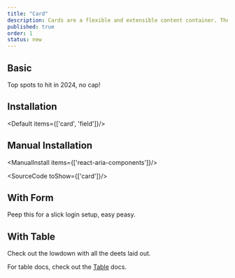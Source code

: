 ```yaml
---
title: "Card"
description: Cards are a flexible and extensible content container. They are commonly used within a page layout or as part of a related group of content.
published: true
order: 1
status: new
---
```

## Basic
Top spots to hit in 2024, no cap!
<How toUse="surfaces/card-demo" />

## Installation
<Default items={['card', 'field']}/>

## Manual Installation

<ManualInstall items={['react-aria-components']}/>

<SourceCode toShow={['card']}/>

## With Form
Peep this for a slick login setup, easy peasy.
<How isCenter={false} toUse="surfaces/card-login-form-demo" />

## With Table
Check out the lowdown with all the deets laid out.
<How isCenter={false} withNoPadding toUse="surfaces/card-table-demo" />

For table docs, check out the [Table](/docs/components/collections/table) docs.

